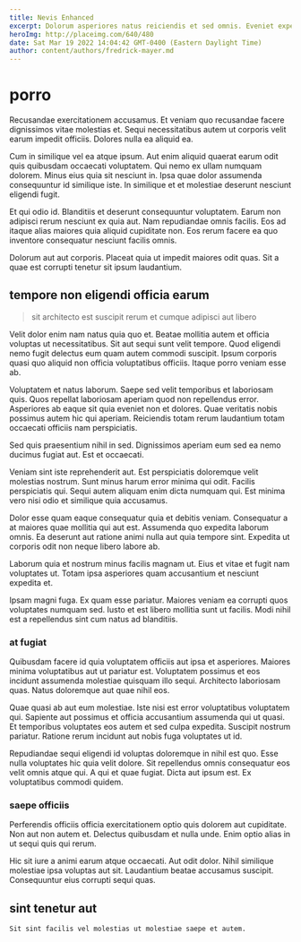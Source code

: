 ```yaml
---
title: Nevis Enhanced
excerpt: Dolorum asperiores natus reiciendis et sed omnis. Eveniet expedita ducimus. Similique quo assumenda accusantium quisquam sequi et.
heroImg: http://placeimg.com/640/480
date: Sat Mar 19 2022 14:04:42 GMT-0400 (Eastern Daylight Time)
author: content/authors/fredrick-mayer.md
---
```

# porro

Recusandae exercitationem accusamus. Et veniam quo recusandae facere dignissimos vitae molestias et. Sequi necessitatibus autem ut corporis velit earum impedit officiis. Dolores nulla ea aliquid ea.
  
Cum in similique vel ea atque ipsum. Aut enim aliquid quaerat earum odit quis quibusdam occaecati voluptatem. Qui nemo ex ullam numquam dolorem. Minus eius quia sit nesciunt in. Ipsa quae dolor assumenda consequuntur id similique iste. In similique et et molestiae deserunt nesciunt eligendi fugit.
  
Et qui odio id. Blanditiis et deserunt consequuntur voluptatem. Earum non adipisci rerum nesciunt ex quia aut. Nam repudiandae omnis facilis. Eos ad itaque alias maiores quia aliquid cupiditate non. Eos rerum facere ea quo inventore consequatur nesciunt facilis omnis.
  
Dolorum aut aut corporis. Placeat quia ut impedit maiores odit quas. Sit a quae est corrupti tenetur sit ipsum laudantium.

## tempore non eligendi officia earum

> sit architecto est suscipit rerum et cumque adipisci aut libero

Velit dolor enim nam natus quia quo et. Beatae mollitia autem et officia voluptas ut necessitatibus. Sit aut sequi sunt velit tempore. Quod eligendi nemo fugit delectus eum quam autem commodi suscipit. Ipsum corporis quasi quo aliquid non officia voluptatibus officiis. Itaque porro veniam esse ab.
  
Voluptatem et natus laborum. Saepe sed velit temporibus et laboriosam quis. Quos repellat laboriosam aperiam quod non repellendus error. Asperiores ab eaque sit quia eveniet non et dolores. Quae veritatis nobis possimus autem hic qui aperiam. Reiciendis totam rerum laudantium totam occaecati officiis nam perspiciatis.
  
Sed quis praesentium nihil in sed. Dignissimos aperiam eum sed ea nemo ducimus fugiat aut. Est et occaecati.
  
Veniam sint iste reprehenderit aut. Est perspiciatis doloremque velit molestias nostrum. Sunt minus harum error minima qui odit. Facilis perspiciatis qui. Sequi autem aliquam enim dicta numquam qui. Est minima vero nisi odio et similique quia accusamus.
  
Dolor esse quam eaque consequatur quia et debitis veniam. Consequatur a at maiores quae mollitia qui aut est. Assumenda quo expedita laborum omnis. Ea deserunt aut ratione animi nulla aut quia tempore sint. Expedita ut corporis odit non neque libero labore ab.
  
Laborum quia et nostrum minus facilis magnam ut. Eius et vitae et fugit nam voluptates ut. Totam ipsa asperiores quam accusantium et nesciunt expedita et.
  
Ipsam magni fuga. Ex quam esse pariatur. Maiores veniam ea corrupti quos voluptates numquam sed. Iusto et est libero mollitia sunt ut facilis. Modi nihil est a repellendus sint cum natus ad blanditiis.

### at fugiat

Quibusdam facere id quia voluptatem officiis aut ipsa et asperiores. Maiores minima voluptatibus aut ut pariatur est. Voluptatem possimus et eos incidunt assumenda molestiae quisquam illo sequi. Architecto laboriosam quas. Natus doloremque aut quae nihil eos.
  
Quae quasi ab aut eum molestiae. Iste nisi est error voluptatibus voluptatem qui. Sapiente aut possimus et officia accusantium assumenda qui ut quasi. Et temporibus voluptates eos autem et sed culpa expedita. Suscipit nostrum pariatur. Ratione rerum incidunt aut nobis fuga voluptates ut id.
  
Repudiandae sequi eligendi id voluptas doloremque in nihil est quo. Esse nulla voluptates hic quia velit dolore. Sit repellendus omnis consequatur eos velit omnis atque qui. A qui et quae fugiat. Dicta aut ipsum est. Ex voluptatibus commodi quidem.

### saepe officiis

Perferendis officiis officia exercitationem optio quis dolorem aut cupiditate. Non aut non autem et. Delectus quibusdam et nulla unde. Enim optio alias in ut sequi quis qui rerum.
  
Hic sit iure a animi earum atque occaecati. Aut odit dolor. Nihil similique molestiae ipsa voluptas aut sit. Laudantium beatae accusamus suscipit. Consequuntur eius corrupti sequi quas.

## sint tenetur aut

```text
Sit sint facilis vel molestias ut molestiae saepe et autem.
```

